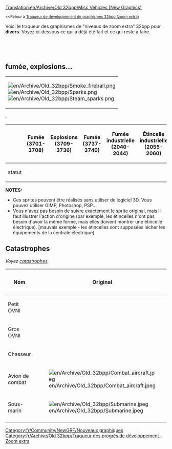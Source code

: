 [[Translation:en/Archive/Old 32bpp/Misc Vehicles (New Graphics)]]


<small><<Retour à [[fr/Archive/Old 32bpp/Traqueur de développement de graphismes 32bpp (zoom extra)|Traqueur de développement de graphismes 32bpp (zoom extra)]]</small>

Voici le traqueur des graphismes de "niveaux de zoom extra" 32bpp pour '''divers'''. Voyez ci-dessous ce qui a déjà été fait et ce qui reste à faire.<br> 



<div><div style="display: table-cell; width:100%">{{fr/Archive/Old 32bpp/Barre de progression du traqueur 32bpp|véhicules divers}}</div><div style="display: table-cell">&nbsp;</div></div>


<onlyinclude>
==fumée, explosions...==
{| border=1 style="background:#e7ebff;"
|[[File:en/Archive/Old 32bpp/Smoke fireball.png]]<BR>
[[File:en/Archive/Old 32bpp/Sparks.png]]<BR>
[[File:en/Archive/Old 32bpp/Steam sparks.png]]
|}
.
{| border=1 style="background:#e7ebff;"
!
! width=150| Fumée (3701-3708)
! width=150| Explosions (3709-3736)
! width=150| Fumée (3737-3740)
! width=150| Fumée industrielle (2040-2044)
! width=150| Étincelle industrielle (2055-2060)
! width=170| Fumée/vapeur/étincelle de train (3073-3089)
|-
! statut
| {{fr/Archive/Old 32bpp/Statut du sprite du traqueur|z0 = fait |z1 = fait |z2 = fait}}
| {{fr/Archive/Old 32bpp/Statut du sprite du traqueur|z0 = fait |z1 = fait |z2 = fait}}
| {{fr/Archive/Old 32bpp/Statut du sprite du traqueur|z0 = fait |z1 = fait |z2 = fait}}
| {{fr/Archive/Old 32bpp/Statut du sprite du traqueur|z0 = fait |z1 = fait |z2 = fait}}
| {{fr/Archive/Old 32bpp/Statut du sprite du traqueur|z0 = fait |z1 = fait |z2 = fait}}
| {{fr/Archive/Old 32bpp/Statut du sprite du traqueur|z0 = fait |z1 = fait |z2 = fait}}
|}

'''NOTES:'''
* Ces sprites peuvent être réalisés sans utiliser de logiciel 3D. Vous pouvez utiliser GIMP, Photoshop, PSP...
* Vous n'avez pas besoin de suivre exactement le sprite original, mais il faut illustrer l'action d'origine (par exemple, les étincelles n'ont pas besoin d'avoir la même forme, mais elles doivent montrer une étincelle électrique). [mauvais exemple - les étincelles sont supposées lécher les équipements de la centrale électrique]

==Catastrophes==
''Voyez [[fr/Manual/Catastrophes|catastrophes]].''
{| border=1 style="background:#e7ebff;"
!Nom
!Original
!Remodelé par
!Statut
!Image 32bpp
!Fichier source
|-
!Petit OVNI
|
|
{{fr/Archive/Old 32bpp/Non réclamé}}
|
|
|-
!Gros OVNI
|
|
{{fr/Archive/Old 32bpp/Non réclamé}}
|
|
|-
!Chasseur
|
|
{{fr/Archive/Old 32bpp/Non réclamé}}
|
|
|-
!Avion de combat
|[[File:en/Archive/Old 32bpp/Combat aircraft.jpeg]]
|
{{fr/Archive/Old 32bpp/Non réclamé}}
|
|
|-
!Sous-marin
|[[File:en/Archive/Old 32bpp/Submarine.jpeg]]
|
{{fr/Archive/Old 32bpp/Non réclamé}}
|
|
|-
|}</onlyinclude>


{{fr/Community/NewGRF/Navbox Développement graphique}}

[[Category:fr/Community/NewGRF/Nouveaux graphiques]][[Category:fr/Archive/Old 32bpp/Traqueur des progrès de développement - Zoom extra]]